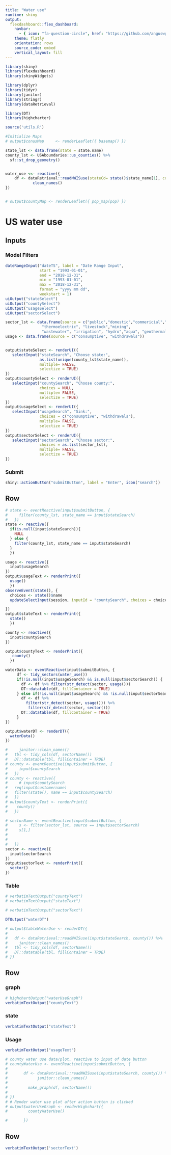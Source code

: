 ```yaml
---
title: "Water use"
runtime: shiny
output: 
  flexdashboard::flex_dashboard:
    navbar:
      - { icon: "fa-question-circle", href: "https://github.com/anguswg-ucsb/water_use", align: right }
    theme: flatly
    orientation: rows
    source_code: embed
    vertical_layout: fill
---
```



```r
library(shiny)
library(flexdashboard)
library(shinyWidgets)

library(dplyr)
library(tidyr)
library(janitor)
library(stringr)
library(dataRetrieval)

library(DT)
library(highcharter)

source('utils.R')
```


```r
#Initialize Maps 
# output$conusMap     <- renderLeaflet({ basemap() })

state_lst <- data.frame(state = state.name)
county_lst <- USAboundaries::us_counties() %>% 
  sf::st_drop_geometry()


water_use <<- reactive({
    df <- dataRetrieval::readNWISuse(stateCd= state()$state_name[1], countyCd = county()) %>%
            clean_names()
})


# output$countyMap <- renderLeaflet({ pop_map(pop) })

```

US water use {data-icon="fa-tint"}
=====================================

Inputs {.sidebar}
-------------------------------------

### Model Filters
```r
dateRangeInput("dateTS", label = "Date Range Input",
               start = "1993-01-01",
               end = "2018-12-31",
               min = "1993-01-01",
               max = "2018-12-31",
               format = "yyyy mm dd",
               weekstart = 1)
uiOutput("stateSelect")
uiOutput("countySelect")
uiOutput("usageSelect")
uiOutput("sectorSelect")


```

```r
sector_lst <- data.frame(source = c("public","domestic","commericial","industrial",
                "thermoelectric", "livestock","mining",
                "wastewater", "irrigation", "hydro","aqua", "geothermal", "fossil_fuel"))
usage <- data.frame(source = c("consumptive", "withdrawals"))


output$stateSelect <- renderUI({
   selectInput("stateSearch", "Choose state:",
               as.list(unique(county_lst$state_name)),
               multiple= FALSE,
               selectize = TRUE)
})
output$countySelect <- renderUI({
   selectInput("countySearch", "Choose county:",
               choices = NULL,
               multiple= FALSE,
               selectize = TRUE)
})
output$usageSelect <- renderUI({
   selectInput("usageSearch", "Sink:",
               choices = c("consumptive", "withdrawals"),
               multiple= FALSE,
               selectize = TRUE)
})
output$sectorSelect <- renderUI({
   selectInput("sectorSearch", "Choose sector:",
               choices = as.list(sector_lst),
               multiple= FALSE,
               selectize = TRUE)
})

```

### **Submit**
```r
shiny::actionButton("submitButton", label = "Enter", icon("search"))
```

Row
-----------------------------------------------
```r
# state <- eventReactive(input$submitButton, {
#     filter(county_lst, state_name == input$stateSearch)
#   })
state <- reactive({
  if(is.null(input$stateSearch)){
    NULL
  } else {
    filter(county_lst, state_name == input$stateSearch)
  }
  })

usage <- reactive({
  input$usageSearch
})
output$usageText <- renderPrint({
  usage()
  })
observeEvent(state(), {
  choices <- state()$name
  updateSelectInput(session, inputId = "countySearch", choices = choices)

})
output$stateText <- renderPrint({
  state()
  })

county <- reactive({
  input$countySearch
})

output$countyText <- renderPrint({
   county()
  })

waterData <- eventReactive(input$submitButton, {
     df <- tidy_sectors(water_use())
     if(!is.null(input$usageSearch) && is.null(input$sectorSearch)) {
       df <- df %>% filter(str_detect(sector, usage()))
       DT::datatable(df, fillContainer = TRUE)
     } else if(!is.null(input$usageSearch) && !is.null(input$sectorSearch)) {
       df <- df %>%
         filter(str_detect(sector, usage())) %>%
          filter(str_detect(sector, sector()))
       DT::datatable(df, fillContainer = TRUE)
     }
})

output$waterDT <- renderDT({
  waterData()
})

#     janitor::clean_names()
#   tbl <- tidy_cols(df, sectorName())
#   DT::datatable(tbl, fillContainer = TRUE)
# county <- eventReactive(input$submitButton, {
#     input$countySearch
#   })
# county <- reactive({
#     # input$countySearch
#   req(input$customername)
#   filter(state(), name == input$countySearch)
#   })
# output$countyText <- renderPrint({
#    county()
#   })

# sectorName <- eventReactive(input$submitButton, {
#     s <- filter(sector_lst, source == input$sectorSearch)
#     s[1,]
# 
# 
#   })
sector <- reactive({
  input$sectorSearch
})
output$sectorText <- renderPrint({
  sector()
})
```


### Table
```r

# verbatimTextOutput("countyText")
# verbatimTextOutput("stateText")

# verbatimTextOutput("sectorText")

DTOutput("waterDT")
```

```r
# output$tableWaterUse <- renderDT({
# 
#   df <- dataRetrieval::readNWISuse(input$stateSearch, county()) %>%
#     janitor::clean_names()
#   tbl <- tidy_cols(df, sectorName())
#   DT::datatable(tbl, fillContainer = TRUE)
# })
```

Row
----------------------------------------------
### graph
```r
# highchartOutput("waterUseGraph")
verbatimTextOutput("countyText")

```

### state
```r
verbatimTextOutput("stateText")
```

### Usage
```r
verbatimTextOutput("usageText")
```

```r
# county water use data/plot, reactive to input of date button
# countyWaterUse <- eventReactive(input$submitButton, {
#     
#       df <- dataRetrieval::readNWISuse(input$stateSearch, county()) %>%
#             janitor::clean_names()
# 
#         make_graph(df, sectorName())
#   
# })
# # Render water use plot after action button is clicked
# output$waterUseGraph <- renderHighchart({
#         countyWaterUse()

#       })
```
Row
--------------------------------------
```r
verbatimTextOutput('sectorText')
```














